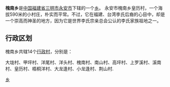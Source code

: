 {{中国乡级行政区
| 行政区全称 = 槐南乡
| 景观照片文件名 = 
| 景观照片描述 = 
| 汉语拼音 = 
| 通用拼音 = 
| 注音符號 = 
| 其它标音类型1 = 
| 其它标音1 = 
| 其它标音类型2 = 
| 其它标音2 = 
| 其它语言类型1 = 
| 其它语言地名1 = 
| 其它语言类型2 = 
| 其它语言地名2 = 
| 上级行政区 = [[福建省|福建省]][[三明市|三明市]][[永安市|永安市]]
| 行政区类别 = [[乡|乡]]
| 行政区划代码 = 
| 地理坐标 = 
| 总面积 = 
| 户籍人口 = 
| 户籍人口年份 = 
| 常住人口 = 
| 常住人口年份 = 
| 人口密度 = 
| 行政区划 = 
| 官方网站 = 
| 政府驻地 = 
| 邮政编码 = 
| 毗邻行政区 = 
| 位置图文件名 = 
| 位置图描述 = 
}}
'''槐南乡'''是[[中华人民共和国|中国]][[福建省|福建省]][[三明市|三明市]][[永安市|永安市]]下辖的一个[[乡|乡]]。
永安市槐南乡皇历村，一个海拔590米的小村庄，朴实而平常。不过，它在福建、台湾李氏后裔的心目中，却是一个崇高而神圣的地方，因为它是世界李氏宗亲总会公认的李氏家族祖地之一。
== 行政区划 ==

槐南乡共辖14个[[行政村|行政村]]，分别是：

大垅村、甲坪村、洋尾村、洋头村、槐南村、南山村、高坪村、上罗溪村、溪南村、皇历村、梧桐洋村、大龙逢村、小龙逢村、荆山村.

{{永安市行政区划}}
{{福建小作品}}
[[Category:永安市乡镇|乡]]